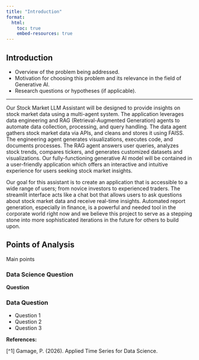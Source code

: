 ```yaml
---
title: "Introduction"
format:
  html:
    toc: true
    embed-resources: true
---
```


## Introduction
- Overview of the problem being addressed.
- Motivation for choosing this problem and its relevance in the field of Generative AI.
- Research questions or hypotheses (if applicable).

---

Our Stock Market LLM Assistant will be designed to provide insights on stock market data using a multi-agent system. The application leverages data engineering and RAG (Retrieval-Augmented Generation) agents to automate data collection, processing, and query handling. The data agent gathers stock market data via APIs, and cleans and stores it using FAISS. The engineering agent generates visualizations, executes code, and documents processes. The RAG agent answers user queries, analyzes stock trends, compares tickers, and generates customized datasets and visualizations. Our fully-functioning generative AI model will be contained in a user-friendly application which offers an interactive and intuitive experience for users seeking stock market insights.

Our goal for this assistant is to create an application that is accessible to a wide range of users; from novice investors to experienced traders. The streamlit interface acts like a chat bot that allows users to ask questions about stock market data and receive real-time insights. Automated report generation, especially in finance, is a powerful and needed tool in the corporate world right now and we believe this project to serve as a stepping stone into more sophisticated iterations in the future for others to build upon.

## Points of Analysis
Main points

### Data Science Question
**Question**

### Data Question
- Question 1
- Question 2
- Question 3


**References:**

[^1] Gamage, P. (2026). Applied Time Series for Data Science.
